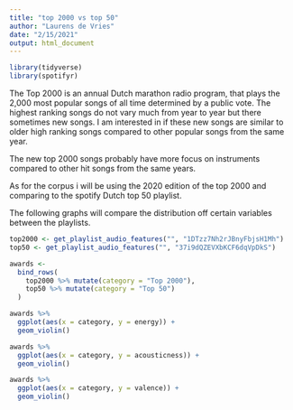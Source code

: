 ```yaml
---
title: "top 2000 vs top 50"
author: "Laurens de Vries"
date: "2/15/2021"
output: html_document
---
```


```r
library(tidyverse)
library(spotifyr)

```

The Top 2000 is an annual Dutch marathon radio program, that plays the 2,000 most popular songs of all time determined by a public vote. The highest ranking songs do not vary much from year to year but there sometimes new songs. I am interested in if these new songs are similar to older high ranking songs compared to other popular songs from the same year.

The new top 2000 songs probably have more focus on instruments compared to other hit songs from the same years.

As for the corpus i will be using the 2020 edition of the top 2000 and comparing to the spotify Dutch top 50 playlist.



The following graphs will compare the distribution off certain variables between the playlists.
```r
top2000 <- get_playlist_audio_features("", "1DTzz7Nh2rJBnyFbjsH1Mh")
top50 <- get_playlist_audio_features("", "37i9dQZEVXbKCF6dqVpDkS")

awards <-
  bind_rows(
    top2000 %>% mutate(category = "Top 2000"),
    top50 %>% mutate(category = "Top 50")
  )

awards %>%
  ggplot(aes(x = category, y = energy)) +
  geom_violin()

awards %>%
  ggplot(aes(x = category, y = acousticness)) +
  geom_violin()

awards %>%
  ggplot(aes(x = category, y = valence)) +
  geom_violin()

```


